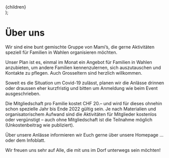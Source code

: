 
  <Layout>
    <Seo
      title="Über uns | Familienverein Wahlen"
      description="Wir sind eine bunt gemischte Gruppe von Mami’s, die gerne Aktivitäten speziell für Familien in Wahlen organisieren möchten."
    />
    <div class="container">{children}</div>
  </Layout>
);

# Über uns

Wir sind eine bunt gemischte Gruppe von Mami’s, die gerne Aktivitäten speziell für Familien in Wahlen organisieren möchten.

Unser Plan ist es, einmal im Monat ein Angebot für Familien in Wahlen anzubieten, um andere Familien kennenzulernen, sich auszutauschen und Kontakte zu pflegen. Auch Grosseltern sind herzlich willkommen.

Soweit es die Situation um Covid-19 zulässt, planen wir die Anlässe drinnen oder draussen eher kurzfristig und bitten um Anmeldung wie beim Event ausgeschrieben.

Die Mitgliedschaft pro Familie kostet CHF 20.– und wird für dieses ohnehin schon spezielle Jahr bis Ende 2022 gültig sein. Je nach Materialien und organisatorischem Aufwand sind die Aktivitäten für Mitglieder kostenlos oder vergünstigt – auch ohne Mitgliedschaft ist die Teilnahme möglich (Unkostenbeitrag wie publiziert).

Über unsere Anlässe informieren wir Euch gerne über unsere Homepage … oder dem Infoblatt.

Wir freuen uns sehr auf Alle, die mit uns im Dorf unterwegs sein möchten!
